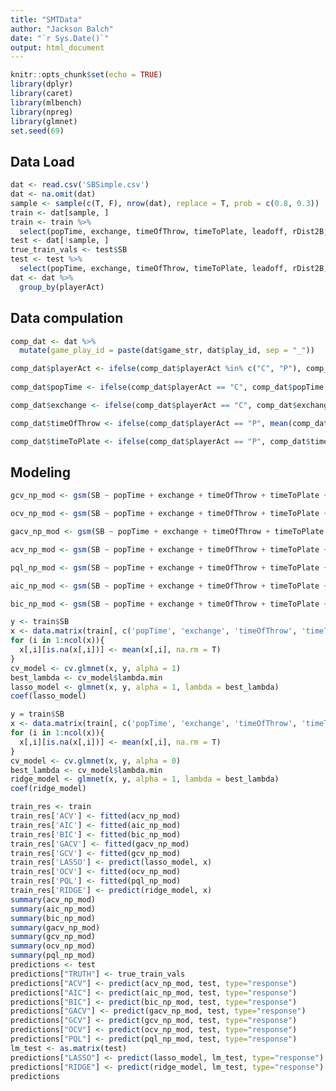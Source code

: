 ---
title: "SMTData"
author: "Jackson Balch"
date: "`r Sys.Date()`"
output: html_document
---

```{r setup, include=FALSE}
knitr::opts_chunk$set(echo = TRUE)
library(dplyr)
library(caret)
library(mlbench)
library(npreg)
library(glmnet)
set.seed(69)
```

## Data Load
```{r DataLoad}
dat <- read.csv('SBSimple.csv')
dat <- na.omit(dat)
sample <- sample(c(T, F), nrow(dat), replace = T, prob = c(0.8, 0.3))
train <- dat[sample, ]
train <- train %>%
  select(popTime, exchange, timeOfThrow, timeToPlate, leadoff, rDist2B, maxSpeed, ball_x, ball_y, ball_z, SB)
test <- dat[!sample, ]
true_train_vals <- test$SB
test <- test %>%
  select(popTime, exchange, timeOfThrow, timeToPlate, leadoff, rDist2B, maxSpeed, ball_x, ball_y, ball_z)
dat <- dat %>%
  group_by(playerAct)


```

## Data compulation
```{r Data comp}
comp_dat <- dat %>%
  mutate(game_play_id = paste(dat$game_str, dat$play_id, sep = "_"))

comp_dat$playerAct <- ifelse(comp_dat$playerAct %in% c("C", "P"), comp_dat$playerAct, "F")
  
comp_dat$popTime <- ifelse(comp_dat$playerAct == "C", comp_dat$popTime, mean(comp_dat$popTime, na.rm = T))

comp_dat$exchange <- ifelse(comp_dat$playerAct == "C", comp_dat$exchange, mean(comp_dat$exchange, na.rm = T))

comp_dat$timeOfThrow <- ifelse(comp_dat$playerAct == "P", mean(comp_dat$timeOfThrow, na.rm = T), comp_dat$timeOfThrow)

comp_dat$timeToPlate <- ifelse(comp_dat$playerAct == "P", comp_dat$timeToPlate,  mean(comp_dat$timeToPlate, na.rm = T))
```

## Modeling
```{r Non-parametric models}

gcv_np_mod <- gsm(SB ~ popTime + exchange + timeOfThrow + timeToPlate + leadoff + rDist2B + maxSpeed + ball_x + ball_y + ball_z, data = train, family = binomial, method = "GCV")

ocv_np_mod <- gsm(SB ~ popTime + exchange + timeOfThrow + timeToPlate + leadoff + rDist2B + maxSpeed + ball_x + ball_y + ball_z, data = train, family = binomial, method = "OCV")

gacv_np_mod <- gsm(SB ~ popTime + exchange + timeOfThrow + timeToPlate + leadoff + rDist2B + maxSpeed + ball_x + ball_y + ball_z, data = train, family = binomial, method = "GACV")

acv_np_mod <- gsm(SB ~ popTime + exchange + timeOfThrow + timeToPlate + leadoff + rDist2B + maxSpeed + ball_x + ball_y + ball_z, data = train, family = binomial, method = "ACV")

pql_np_mod <- gsm(SB ~ popTime + exchange + timeOfThrow + timeToPlate + leadoff + rDist2B + maxSpeed + ball_x + ball_y + ball_z, data = train, family = binomial, method = "PQL")

aic_np_mod <- gsm(SB ~ popTime + exchange + timeOfThrow + timeToPlate + leadoff + rDist2B + maxSpeed + ball_x + ball_y + ball_z, data = train, family = binomial, method = "AIC")

bic_np_mod <- gsm(SB ~ popTime + exchange + timeOfThrow + timeToPlate + leadoff + rDist2B + maxSpeed + ball_x + ball_y + ball_z, data = train, family = binomial, method = "BIC")

```

```{r lasso}
y <- train$SB
x <- data.matrix(train[, c('popTime', 'exchange', 'timeOfThrow', 'timeToPlate', 'leadoff', 'rDist2B', 'maxSpeed', 'ball_x', 'ball_y', 'ball_z')])
for (i in 1:ncol(x)){
  x[,i][is.na(x[,i])] <- mean(x[,i], na.rm = T)
}
cv_model <- cv.glmnet(x, y, alpha = 1)
best_lambda <- cv_model$lambda.min
lasso_model <- glmnet(x, y, alpha = 1, lambda = best_lambda)
coef(lasso_model)

```

```{r ridge}
y = train$SB
x <- data.matrix(train[, c('popTime', 'exchange', 'timeOfThrow', 'timeToPlate', 'leadoff', 'rDist2B', 'maxSpeed', 'ball_x', 'ball_y', 'ball_z')])
for (i in 1:ncol(x)){
  x[,i][is.na(x[,i])] <- mean(x[,i], na.rm = T)
}
cv_model <- cv.glmnet(x, y, alpha = 0)
best_lambda <- cv_model$lambda.min
ridge_model <- glmnet(x, y, alpha = 1, lambda = best_lambda)
coef(ridge_model)
```

```{r makePredicts}


train_res <- train
train_res['ACV'] <- fitted(acv_np_mod)
train_res['AIC'] <- fitted(aic_np_mod)
train_res['BIC'] <- fitted(bic_np_mod)
train_res['GACV'] <- fitted(gacv_np_mod)
train_res['GCV'] <- fitted(gcv_np_mod)
train_res['LASSO'] <- predict(lasso_model, x)
train_res['OCV'] <- fitted(ocv_np_mod)
train_res['PQL'] <- fitted(pql_np_mod)
train_res['RIDGE'] <- predict(ridge_model, x)
summary(acv_np_mod)
summary(aic_np_mod)
summary(bic_np_mod)
summary(gacv_np_mod)
summary(gcv_np_mod)
summary(ocv_np_mod)
summary(pql_np_mod)
predictions <- test
predictions["TRUTH"] <- true_train_vals
predictions["ACV"] <- predict(acv_np_mod, test, type="response")
predictions["AIC"] <- predict(aic_np_mod, test, type="response")
predictions["BIC"] <- predict(bic_np_mod, test, type="response")
predictions["GACV"] <- predict(gacv_np_mod, test, type="response")
predictions["GCV"] <- predict(gcv_np_mod, test, type="response")
predictions["OCV"] <- predict(ocv_np_mod, test, type="response")
predictions["PQL"] <- predict(pql_np_mod, test, type="response")
lm_test <- as.matrix(test)
predictions["LASSO"] <- predict(lasso_model, lm_test, type="response")
predictions["RIDGE"] <- predict(ridge_model, lm_test, type="response")
predictions

```
